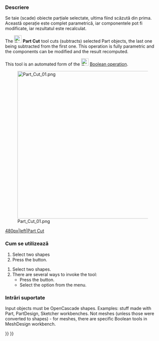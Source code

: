 <languages/>

{{Docnav
|[[Part_Boolean|Boolean]]
|[[Part_Fuse|Fuse]]
|[[Part_Workbench|Part]]
|IconL=Part_Boolean.svg
|IconR=Part_Fuse.svg
|IconC=Workbench_Part.svg
}}

<div class="mw-translate-fuzzy">
{{GuiCommand|Name=Part Cut|MenuLocation=Part → Cut|Workbenches=[[Part_Workbench|Part]]|SeeAlso=[[Part_Union|Part Union]], [[Part_Common|Part Common]]}}
</div>

<span id="Description"></span>
<div class="mw-translate-fuzzy">
===Descriere===
Se taie (scade) obiecte parțiale selectate, ultima fiind scăzută din prima. Această operație este complet parametrică, iar componentele pot fi modificate, iar rezultatul este recalculat.
</div>

The [[Image:Part_Cut.svg|24px]] '''Part Cut''' tool cuts (subtracts) selected Part objects, the last one being subtracted from the first one. This operation is fully parametric and the components can be modified and the result recomputed.

This tool is an automated form of the [[Image:Part_Boolean.svg|24px|link=Part_Boolean]] [[Part_Boolean|Boolean operation]].

[[Image:Part_Cut_01.png|480px]]

<span id="Usage"></span>
<div class="mw-translate-fuzzy">
[[IMAGE:Part Cut 01.png|480px|left|Part Cut]]
{{clear}}
=== Cum se utilizează ===
# Select two shapes
# Press the {{KEY|[[Image:Part Cut.png|16px]] '''Part Cut'''}} button.
</div>

# Select two shapes.
# There are several ways to invoke the tool:
#* Press the {{Button|[[Image:Part_Cut.svg|16px]] [[Part_Cut|Cut]]}} button.
#* Select the {{MenuCommand|Part → Boolean → [[Image:Part_Cut.svg|16px]] Cut}} option from the menu.

<span id="Supported_inputs"></span>
<div class="mw-translate-fuzzy">
=== Intrări suportate ===
</div>

<div class="mw-translate-fuzzy">
Input objects must be OpenCascade shapes. Examples: stuff made with Part, PartDesign, Sketcher workbenches. Not meshes (unless those were converted to shapes) - for meshes, there are specific Boolean tools in MeshDesign workbench.
</div>


{{Docnav
|[[Part_Boolean|Boolean]]
|[[Part_Fuse|Fuse]]
|[[Part_Workbench|Part]]
|IconL=Part_Boolean.svg
|IconR=Part_Fuse.svg
|IconC=Workbench_Part.svg
}}

{{Part_Tools_navi{{#translation:}}}}
{{Userdocnavi{{#translation:}}}}